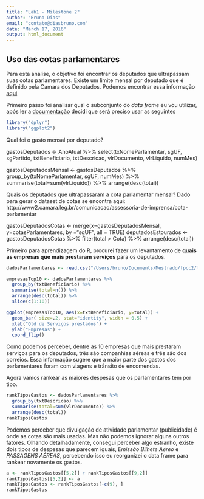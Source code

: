 ```yaml
---
title: "Lab1 - Milestone 2"
author: "Bruno Dias"
email: "contato@diasbruno.com"
date: "March 17, 2016"
output: html_document
---
```



Uso das cotas parlamentares
---------------------------------------------------------------------------------------------------
Para esta analise, o objetivo foi encontrar os deputados que ultrapassam suas cotas parlamentares. Existe um limite mensal por deputado que é definido pela Camara dos Deputados. Podemos encontrar essa informação [aqui](http://www2.camara.leg.br/comunicacao/assessoria-de-imprensa/cota-parlamentar)

Primeiro passo foi analisar qual o subconjunto do *data frame* eu vou utilizar, após ler a [documentação]() decidi que será preciso usar as seguintes

```r
library("dplyr")
library("ggplot2")
```


Qual foi o gasto mensal por deputado? 

gastosDeputados <- AnoAtual %>% select(txNomeParlamentar, sgUF, sgPartido, txtBeneficiario, txtDescricao, vlrDocumento, vlrLiquido, numMes)

gastosDeputadosMensal <- gastosDeputados %>% group_by(txNomeParlamentar, sgUF, numMes) %>% summarise(total=sum(vlrLiquido)) %>% arrange(desc(total))

Quais os deputados que ultrapassaram a cota parlamentar mensal? 
Dado para gerar o dataset de cotas se encontra aqui: http://www2.camara.leg.br/comunicacao/assessoria-de-imprensa/cota-parlamentar

gastosDeputadosCotas <- merge(x=gastosDeputadosMensal, y=cotasParlamentares, by ="sgUF", all = TRUE)
deputadosEstourados <- gastosDeputadosCotas %>% filter(total > Cota) %>% arrange(desc(total))

Primeiro para aprendizagem do R, procurei fazer um levantamento de **quais as empresas que mais prestaram serviços** para os deputados. 

```r
dadosParlamentares <- read.csv("/Users/bruno/Documents/Mestrado/fpcc2/lab1/AnoAtual.csv")

empresasTop10 <- dadosParlamentares %>% 
  group_by(txtBeneficiario) %>% 
  summarise(total=n()) %>% 
  arrange(desc(total)) %>% 
  slice(c(1:10))

ggplot(empresasTop10, aes(x=txtBeneficiario, y=total)) + 
  geom_bar( size=.2, stat="identity", width = 0.5) + 
  xlab("Qtd de Serviços prestados") + 
  ylab("Empresas") + 
  coord_flip()
```

Como podemos perceber, dentre as 10 empresas que mais prestaram serviços para os deputados, três são companhias aéreas e três são dos correios. Essa informação sugere que a maior parte dos gastos dos parlamentares foram com viagens e trânsito de encomendas. 

Agora vamos rankear as maiores despesas que os parlamentares tem por tipo.  
``` r
rankTiposGastos <- dadosParlamentares %>% 
  group_by(txtDescricao) %>% 
  summarise(total=sum(vlrDocumento)) %>% 
  arrange(desc(total))
rankTiposGastos
```

Podemos perceber que divulgação de atividade parlamentar (publicidade) é onde as cotas são mais usadas. Mas não podemos ignorar alguns outros fatores. Olhando detalhadamente, consegui perceber algo estranho, existe dois tipos de despesas que parecem iguais,  *Emissão Bilhete Aéreo* e *PASSAGENS AÉREAS*, percebendo isso eu reorganizei o data frame para rankear novamente os gastos. 

```r
a <- rankTiposGastos[[5,2]] + rankTiposGastos[[9,2]]
rankTiposGastos[[5,2]] <- a
rankTiposGastos <- rankTiposGastos[-c(9), ]
rankTiposGastos
```


